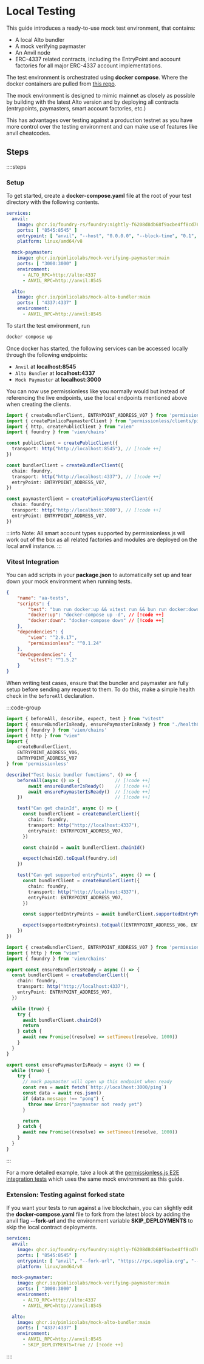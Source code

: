 # Local Testing

This guide introduces a ready-to-use mock test environment, that contains:
- A local Alto bundler
- A mock verifying paymaster
- An Anvil node
- ERC-4337 related contracts, including the EntryPoint and account factories for all major ERC-4337 account implementations.

The test environment is orchestrated using **docker compose**. Where the docker containers are pulled from [this repo](https://github.com/pimlicolabs/mock-aa-environment).

The mock environment is designed to mimic mainnet as closely as possible by building with the latest Alto version and by deploying all contracts (entrypoints, paymasters, smart account factories, etc.)

This has advantages over testing against a production testnet as you have more control over the testing environment and can make use of features like anvil cheatcodes.

## Steps

::::steps

### Setup

To get started, create a **docker-compose.yaml** file at the root of your test directory with the following contents.

```yaml [docker-compose.yaml]
services:
  anvil:
    image: ghcr.io/foundry-rs/foundry:nightly-f6208d8db68f9acbe4ff8cd76958309efb61ea0b
    ports: [ "8545:8545" ]
    entrypoint: [ "anvil", "--host", "0.0.0.0", "--block-time", "0.1", "--silent"]
    platform: linux/amd64/v8

  mock-paymaster:
    image: ghcr.io/pimlicolabs/mock-verifying-paymaster:main
    ports: [ "3000:3000" ]
    environment:
      - ALTO_RPC=http://alto:4337
      - ANVIL_RPC=http://anvil:8545

  alto:
    image: ghcr.io/pimlicolabs/mock-alto-bundler:main
    ports: [ "4337:4337" ]
    environment:
      - ANVIL_RPC=http://anvil:8545
```

To start the test environment, run

```sh
docker compose up
```

Once docker has started, the following services can be accessed locally through the following endpoints:
- `Anvil` at **localhost:8545**
- `Alto Bundler` at **localhost:4337**
- `Mock Paymaster` at **localhost:3000**

You can now use permissionless like you normally would but instead of referencing the live endpoints, use the local endpoints mentioned above when creating the clients.

```ts [clients.ts]
import { createBundlerClient, ENTRYPOINT_ADDRESS_V07 } from 'permissionless'
import { createPimlicoPaymasterClient } from "permissionless/clients/pimlico"
import { http, createPublicClient } from "viem"
import { foundry } from 'viem/chains'

const publicClient = createPublicClient({
  transport: http("http://localhost:8545"), // [!code ++]
})

const bundlerClient = createBundlerClient({
  chain: foundry,
  transport: http("http://localhost:4337"), // [!code ++]
  entryPoint: ENTRYPOINT_ADDRESS_V07,
})

const paymasterClient = createPimlicoPaymasterClient({
  chain: foundry,
  transport: http("http://localhost:3000"), // [!code ++]
  entryPoint: ENTRYPOINT_ADDRESS_V07,
})
```

:::info
Note: All smart account types supported by permissionless.js will work out of the box as all related factories and modules are deployed on the local anvil instance.
:::

### Vitest Integration

You can add scripts in your **package.json** to automatically set up and tear down your mock environment when running tests.

```json [package.json]
{
    "name": "aa-tests",
    "scripts": {
        "test": "bun run docker:up && vitest run && bun run docker:down",
        "docker:up": "docker-compose up -d", // [!code ++]
        "docker:down": "docker-compose down" // [!code ++]
    },
    "dependencies": {
        "viem": "^2.9.17",
        "permissionless": "^0.1.24"
    },
    "devDependencies": {
        "vitest": "^1.5.2"
    }
}
```

When writing test cases, ensure that the bundler and paymaster are fully setup before sending any request to them. To do this, make a simple health check in the `beforeAll` declaration.

:::code-group
```ts [basic.test.ts]
import { beforeAll, describe, expect, test } from "vitest"
import { ensureBundlerIsReady, ensurePaymasterIsReady } from "./healthCheck"
import { foundry } from 'viem/chains'
import { http } from "viem"
import {
    createBundlerClient,
    ENTRYPOINT_ADDRESS_V06,
    ENTRYPOINT_ADDRESS_V07
} from 'permissionless'

describe("Test basic bundler functions", () => {
    beforeAll(async () => {             // [!code ++]
        await ensureBundlerIsReady()    // [!code ++]
        await ensurePaymasterIsReady()  // [!code ++]
    })                                  // [!code ++]

    test("Can get chainId", async () => {
      const bundlerClient = createBundlerClient({
        chain: foundry,
        transport: http("http://localhost:4337"),
        entryPoint: ENTRYPOINT_ADDRESS_V07,
      })

      const chainId = await bundlerClient.chainId()

      expect(chainId).toEqual(foundry.id)
    })

    test("Can get supported entryPoints", async () => {
      const bundlerClient = createBundlerClient({
        chain: foundry,
        transport: http("http://localhost:4337"),
        entryPoint: ENTRYPOINT_ADDRESS_V07,
      })

      const supportedEntryPoints = await bundlerClient.supportedEntryPoints()

      expect(supportedEntryPoints).toEqual([ENTRYPOINT_ADDRESS_V06, ENTRYPOINT_ADDRESS_V07])
    })
})
```

```ts [healthCheck.ts]
import { createBundlerClient, ENTRYPOINT_ADDRESS_V07 } from 'permissionless'
import { http } from "viem"
import { foundry } from 'viem/chains'

export const ensureBundlerIsReady = async () => {
  const bundlerClient = createBundlerClient({
    chain: foundry,
    transport: http("http://localhost:4337"),
    entryPoint: ENTRYPOINT_ADDRESS_V07,
  })

  while (true) {
    try {
      await bundlerClient.chainId()
      return
    } catch {
      await new Promise((resolve) => setTimeout(resolve, 1000))
    }
  }
}

export const ensurePaymasterIsReady = async () => {
  while (true) {
    try {
      // mock paymaster will open up this endpoint when ready
      const res = await fetch(`http://localhost:3000/ping`)
      const data = await res.json()
      if (data.message !== "pong") {
        throw new Error("paymaster not ready yet")
      }

      return
    } catch {
      await new Promise((resolve) => setTimeout(resolve, 1000))
    }
  }
}
```
:::

For a more detailed example, take a look at the [permissionless.js E2E integration tests](https://github.com/pimlicolabs/permissionless.js/tree/main/packages/permissionless-test) which uses the same mock environment as this guide.

### Extension: Testing against forked state

If you want your tests to run against a live blockchain, you can slightly edit the **docker-compose.yaml** file to fork from the latest block by adding the anvil flag **--fork-url** and the environment variable **SKIP_DEPLOYMENTS** to skip the local contract deployments.

```yaml [docker-compose.yaml]
services:
  anvil:
    image: ghcr.io/foundry-rs/foundry:nightly-f6208d8db68f9acbe4ff8cd76958309efb61ea0b
    ports: [ "8545:8545" ]
    entrypoint: [ "anvil", "--fork-url", "https://rpc.sepolia.org", "--host", "0.0.0.0", "--block-time", "0.1", "--silent"] // [!code ++]
    platform: linux/amd64/v8

  mock-paymaster:
    image: ghcr.io/pimlicolabs/mock-verifying-paymaster:main
    ports: [ "3000:3000" ]
    environment:
      - ALTO_RPC=http://alto:4337
      - ANVIL_RPC=http://anvil:8545

  alto:
    image: ghcr.io/pimlicolabs/mock-alto-bundler:main
    ports: [ "4337:4337" ]
    environment:
      - ANVIL_RPC=http://anvil:8545
      - SKIP_DEPLOYMENTS=true // [!code ++]
```

::::
